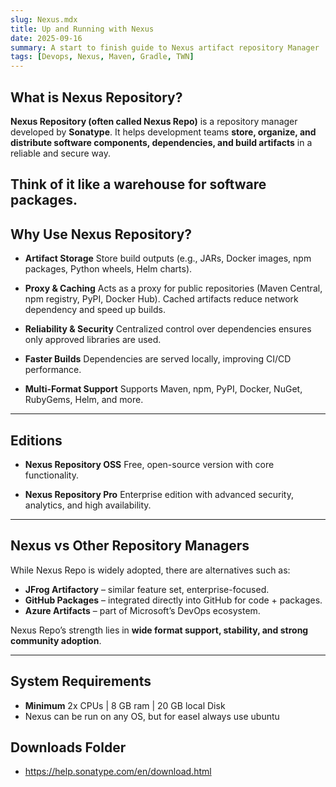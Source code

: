 ```yaml
---
slug: Nexus.mdx
title: Up and Running with Nexus
date: 2025-09-16
summary: A start to finish guide to Nexus artifact repository Manager
tags: [Devops, Nexus, Maven, Gradle, TWN]
---
```


## What is Nexus Repository?

**Nexus Repository (often called Nexus Repo)** is a repository manager developed by **Sonatype**.
It helps development teams **store, organize, and distribute software components, dependencies, and build artifacts** in a reliable and secure way.

Think of it like a **warehouse for software packages**.
---
## Why Use Nexus Repository?

- **Artifact Storage**
  Store build outputs (e.g., JARs, Docker images, npm packages, Python wheels, Helm charts).

- **Proxy & Caching**
  Acts as a proxy for public repositories (Maven Central, npm registry, PyPI, Docker Hub).
  Cached artifacts reduce network dependency and speed up builds.

- **Reliability & Security**
  Centralized control over dependencies ensures only approved libraries are used.

- **Faster Builds**
  Dependencies are served locally, improving CI/CD performance.

- **Multi-Format Support**
  Supports Maven, npm, PyPI, Docker, NuGet, RubyGems, Helm, and more.
---
## Editions

- **Nexus Repository OSS**
  Free, open-source version with core functionality.

- **Nexus Repository Pro**
  Enterprise edition with advanced security, analytics, and high availability.

---

## Nexus vs Other Repository Managers

While Nexus Repo is widely adopted, there are alternatives such as:

- **JFrog Artifactory** – similar feature set, enterprise-focused.
- **GitHub Packages** – integrated directly into GitHub for code + packages.
- **Azure Artifacts** – part of Microsoft’s DevOps ecosystem.

Nexus Repo’s strength lies in **wide format support, stability, and strong community adoption**.

---

## System Requirements

- **Minimum**
    2x CPUs | 8 GB ram | 20 GB local Disk
- Nexus can be run on any OS, but for easeI always use ubuntu

## Downloads Folder
- https://help.sonatype.com/en/download.html

